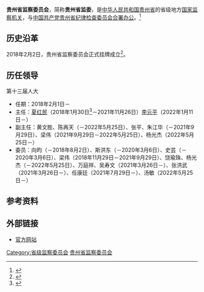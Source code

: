 {{Infobox PRCG
|机构名称 = 贵州省监察委员会
|标志1    = National Emblem of the People's Republic of China.svg
|标志1说明 = 
|标志2    =
|标志2说明 =
|中共合署办公 = [[中国共产党贵州省纪律检查委员会|中国共产党贵州省纪律检查委员会]]
|人员链接 = 
|职位1    = 主任
|人员1    = [[李元平_(1962年)|李元平]]
|职位2    = 副主任
|人员2    = [[黄文胜|黄文胜]]、[[张平_(1964年)|张　平]]、[[杨光杰|杨光杰]]
|人数2    = 3
|授权法源 = 
|组织法规 =
|成立时间 = 
|被接替者 = [[贵州省监察厅|贵州省监察厅]]
|业务上级 = [[中华人民共和国国家监察委员会|中华人民共和国国家监察委员会]]
|组织上级 = [[贵州省人民代表大会|贵州省人民代表大会]]<br />[[贵州省人民代表大会常务委员会|贵州省人民代表大会常务委员会]]
|中共上级 = [[中国共产党中央纪律检查委员会|中国共产党中央纪律检查委员会]]
|中共本级 = [[中国共产党贵州省纪律检查委员会|中国共产党贵州省纪律检查委员会]]（[[合署办公|合署办公]]）（监察委不设[[党组|党组]]）
|机构类型 = 省级[[中华人民共和国国家监察机关|国家监察机关]]
|行政级别 = 副省级
|下级链接 = 
|场所1    = 贵州省监察委员会
|地址1    = 中国[[贵州省|贵州省]][[贵阳市|贵阳市]][[南明区|南明区]]广顺路1号
|邮编1    = 550002
|电话1    = {{tel|86|851|12388}}
|场所2    =
|地址2    = 
|电话2    = 
|官网2    = 
|官网     = [http://www.gzdis.gov.cn/ 官方网站]
}}

'''贵州省监察委员会'''，简称'''贵州省监委'''，是[[中华人民共和国|中华人民共和国]][[贵州省|贵州省]]的省级地方[[中华人民共和国国家监察机关|国家监察机关]]，与[[中国共产党贵州省纪律检查委员会|中国共产党贵州省纪律检查委员会]][[合署办公|合署办公]]。<ref>{{Cite web|title=国家监察体制改革试点的重大阶段性成果——省级监察委员会诞生记|url=http://www.ccdi.gov.cn/toutiao/201802/t20180202_163150.html|accessdate=2020-08-12|work=中国纪检监察报}}</ref>
== 历史沿革 ==
2018年2月2日，贵州省监察委员会正式挂牌成立<ref>{{cite web |author1=周娴 |title=贵州省监察委员会挂牌成立 |url=http://backend.chinanews.com/gn/2018/02-02/8439923.shtml |publisher=[[中国新闻网|中国新闻网]] |date=2018-02-02}}</ref>。
== 历任领导 ==
;第十三届人大
*任期：2018年2月1日－
*主任：[[夏红民|夏红民]]（2018年1月30日<ref>{{cite web |title=夏红民当选贵州省监察委员会主任 |url=http://district.ce.cn/newarea/sddy/201802/03/t20180203_28038353.shtml |publisher=中国经济网 |date=2018-02-03}}</ref>－2021年11月26日）{{to}}[[李元平_(1962年)|李元平]]（2022年1月11日－）
*副主任：黄文胜、陈再天（－2022年5月25日）、张平、朱江华（－2021年9月29日）、梁伟（2021年9月29日－2022年5月25日）、杨光杰（2022年5月25日－）
*委员：向昀（－2018年8月2日）、斯洪东（－2020年3月6日）、史芸（－2020年3月6日）、梁伟（2018年11月29日－2021年9月29日）、饶瑜珠、杨光杰（－2022年5月25日）、万庭祥、吴寿文（2021年3月26日－）、张洪武（2021年3月26日－）、任康廷（2021年7月29日－）、汤敏（2022年5月25日－）
== 参考资料 ==
{{reflist}}

== 外部链接 ==
*[http://www.gzdis.gov.cn/ 官方网站] {{Wayback|url=http://www.gzdis.gov.cn/ |date=20201126031401 }}

{{国家机关|贵州省|level=高级}}
{{中华人民共和国各省级行政区|监察机关}}
{{中华人民共和国贵州省正职领导人|nocat}}
{{贵州省领导人}}

[[Category:省级监察委员会|Category:省级监察委员会]]
[[Category:贵州省监察委员会|]]
